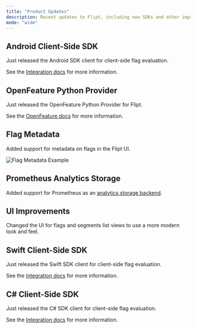 ```yaml
---
title: "Product Updates"
description: Recent updates to Flipt, including new SDKs and other improvements.
mode: "wide"
---
```


<Update label="March 2025">

## Android Client-Side SDK

Just released the Android SDK client for client-side flag evaluation.

See the [Integration docs](/integration/client) for more information.

</Update>

<Update label="January 2025">

## OpenFeature Python Provider

Just released the OpenFeature Python Provider for Flipt.

See the [OpenFeature docs](/integration/openfeature) for more information.

## Flag Metadata

Added support for metadata on flags in the Flipt UI.

![Flag Metadata Example](/images/concepts/flags_metadata.png)

</Update>

<Update label="November 2024">

## Prometheus Analytics Storage

Added support for Prometheus as an [analytics storage backend](/configuration/analytics#prometheus).

## UI Improvements

Changed the UI for flags and segments list views to use a more modern look and feel.

</Update>

<Update label="October 2024">

## Swift Client-Side SDK

Just released the Swift SDK client for client-side flag evaluation.

See the [Integration docs](/integration/client) for more information.

## C# Client-Side SDK

Just released the C# SDK client for client-side flag evaluation.

See the [Integration docs](/integration/client) for more information.

</Update>
